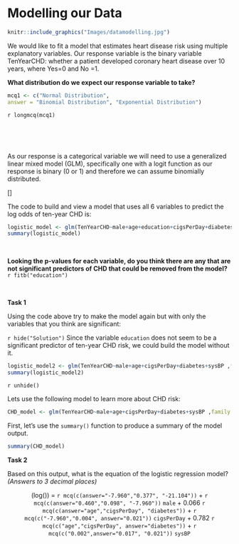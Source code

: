# Modelling our Data

```r
knitr::include_graphics("Images/datamodelling.jpg")
```

We would like to fit a model that estimates heart disease risk using multiple explanatory variables. Our response variable is the binary variable TenYearCHD: whether a patient developed coronary heart disease over 10 years, where Yes=0 and No =1.


**What distribution do we expect our response variable to take?**
```r
mcq1 <- c("Normal Distribution", 
answer = "Binomial Distribution", "Exponential Distribution")
```
`r longmcq(mcq1)`

<br>

<br>

As our response is a categorical variable we will need to use a generalized linear mixed model (GLM), specifically one with a logit function as our response is binary (0 or 1) and therefore we can assume binomially distributed.


\[\boxed{g(p)=log(\frac{p_i}{1-p_i})=\beta_0+\beta_1x_{1i}+...+\beta_kx_{ki}}\]


The code to build and view a model that uses all 6 variables to predict the log odds of ten-year CHD is:

```r
logistic_model <- glm(TenYearCHD~male+age+education+cigsPerDay+diabetes+sysBP ,family = "binomial", data = HEARTDISEASE)
summary(logistic_model)
```
<br>

**Looking the p-values for each variable, do you think there are any that are not significant predictors of CHD that could be removed from the model?**
`r fitb("education")`

<br>

**Task 1**

Using the code above try to make the model again but with only the variables that you think are significant:

`r hide("Solution")`
Since the variable `education` does not seem to be a significant predictor of ten-year CHD risk, we could build the model without it.
```r
logistic_model2 <- glm(TenYearCHD~male+age+cigsPerDay+diabetes+sysBP ,family = "binomial", data = HEARTDISEASE)
summary(logistic_model2)
```
`r unhide()`


Lets use the following model to learn more about CHD risk:


```r
CHD_model <- glm(TenYearCHD~male+age+cigsPerDay+diabetes+sysBP ,family = "binomial", data = HEARTDISEASE)
```

First, let's use the `summary()` function to produce a summary of the model output.
```r
summary(CHD_model)
```

**Task 2**

Based on this output, what is the equation of the logistic regression model? *(Answers to 3 decimal places)*

<!-- <center> \(log(\frac{p_i}{1-p_i})\) = `r fitb(-7.960)` + `r fitb(0.460)` `male` + `r fitb(0.066)` `age` + `r fitb(0.021)` `cigsPerDay` + `r mcq(c("0.002",answer="0.782", "0.220"))` `diabetes` + `r mcq(c("0.002",answer="0.017", "0.021"))` `sysBP`</center> -->

<center> \(log(\frac{p_i}{1-p_i})\) = `r mcq(c(answer="-7.960","0.377", "-21.104"))` + `r mcq(c(answer="0.460","0.098", "-7.960"))` `male` + 0.066 `r mcq(c(answer="age","cigsPerDay", "diabetes"))` + `r mcq(c("-7.960","0.004", answer="0.021"))` `cigsPerDay` + 0.782 `r mcq(c("age","cigsPerDay", answer="diabetes"))` + `r mcq(c("0.002",answer="0.017", "0.021"))` `sysBP`</center>

